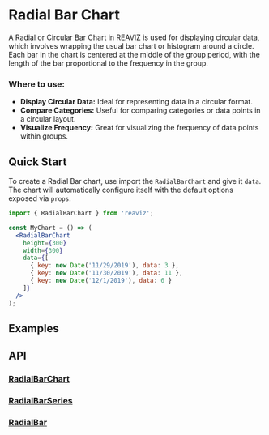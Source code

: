 
<Meta of={RadialBarChartStory} />

# Radial Bar Chart

A Radial or Circular Bar Chart in REAVIZ is used for displaying circular data, which involves wrapping the usual bar chart or histogram around a circle.
Each bar in the chart is centered at the middle of the group period, with the length of the bar proportional to the frequency in the group.

### Where to use:

- **Display Circular Data:** Ideal for representing data in a circular format.
- **Compare Categories:** Useful for comparing categories or data points in a circular layout.
- **Visualize Frequency:** Great for visualizing the frequency of data points within groups.

## Quick Start
To create a Radial Bar chart, use import the `RadialBarChart` and give it `data`. The chart
will automatically configure itself with the default options exposed via `props`.

```jsx
import { RadialBarChart } from 'reaviz';

const MyChart = () => (
  <RadialBarChart
    height={300}
    width={300}
    data={[
      { key: new Date('11/29/2019'), data: 3 },
      { key: new Date('11/30/2019'), data: 11 },
      { key: new Date('12/1/2019'), data: 6 }
    ]}
  />
);
```

## Examples
<ToggleCanvas of={RadialBarChartStory.Simple} storybook="charts-bar-chart-radial--simple" />

## API
### [RadialBarChart](https://github.com/reaviz/reaviz/blob/master/src/RadialAreaChart/RadialAreaChart.tsx)
<PropsTable name="RadialBarChart" />

### [RadialBarSeries](https://github.com/reaviz/reaviz/blob/master/src/RadialAreaChart/RadialBarSeries/RadialBarSeries.tsx)
<PropsTable name="RadialBarSeries" />

### [RadialBar](https://github.com/reaviz/reaviz/blob/master/src/RadialAreaChart/RadialBarSeries/RadialBar.tsx)
<PropsTable name="RadialBar" />
